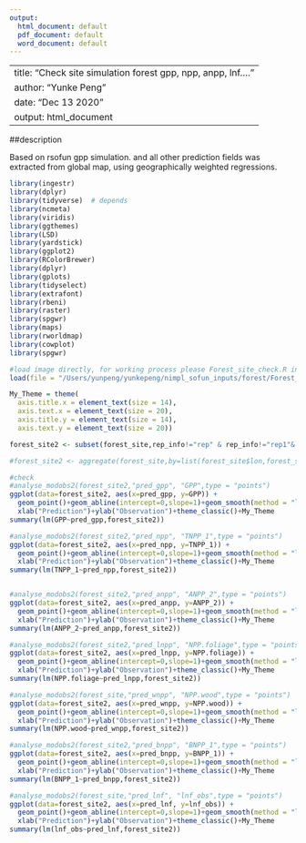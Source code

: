 ```yaml
---
output:
  html_document: default
  pdf_document: default
  word_document: default
---
```


---
title: "Check site simulation forest gpp, npp, anpp, lnf...."
author: "Yunke Peng"
date: "Dec 13 2020"
output: html_document
---

##description

Based on rsofun gpp simulation. and all other prediction fields was extracted from global map, using geographically weighted regressions.


```r

library(ingestr)
library(dplyr)
library(tidyverse)  # depends
library(ncmeta)
library(viridis)
library(ggthemes)
library(LSD)
library(yardstick)
library(ggplot2)
library(RColorBrewer)
library(dplyr)
library(gplots)
library(tidyselect)
library(extrafont)
library(rbeni)
library(raster)
library(spgwr)
library(maps)
library(rworldmap)
library(cowplot)
library(spgwr)

#load image directly, for working process please Forest_site_check.R in the same file
load(file = "/Users/yunpeng/yunkepeng/nimpl_sofun_inputs/forest/Forest_site_check.Rdata")

My_Theme = theme(
  axis.title.x = element_text(size = 14),
  axis.text.x = element_text(size = 20),
  axis.title.y = element_text(size = 14),
  axis.text.y = element_text(size = 20))

forest_site2 <- subset(forest_site,rep_info!="rep" & rep_info!="rep1"& rep_info!="rep3")

#forest_site2 <- aggregate(forest_site,by=list(forest_site$lon,forest_site$lat,forest_site$z), FUN=mean, na.rm=TRUE) #site-mean

#check
#analyse_modobs2(forest_site2,"pred_gpp", "GPP",type = "points")
ggplot(data=forest_site2, aes(x=pred_gpp, y=GPP)) +
  geom_point()+geom_abline(intercept=0,slope=1)+geom_smooth(method = "lm", se = TRUE)+
  xlab("Prediction")+ylab("Observation")+theme_classic()+My_Theme
summary(lm(GPP~pred_gpp,forest_site2))

#analyse_modobs2(forest_site2,"pred_npp", "TNPP_1",type = "points")
ggplot(data=forest_site2, aes(x=pred_npp, y=TNPP_1)) +
  geom_point()+geom_abline(intercept=0,slope=1)+geom_smooth(method = "lm", se = TRUE)+
  xlab("Prediction")+ylab("Observation")+theme_classic()+My_Theme
summary(lm(TNPP_1~pred_npp,forest_site2))


#analyse_modobs2(forest_site2,"pred_anpp", "ANPP_2",type = "points")
ggplot(data=forest_site2, aes(x=pred_anpp, y=ANPP_2)) +
  geom_point()+geom_abline(intercept=0,slope=1)+geom_smooth(method = "lm", se = TRUE)+
  xlab("Prediction")+ylab("Observation")+theme_classic()+My_Theme
summary(lm(ANPP_2~pred_anpp,forest_site2))

#analyse_modobs2(forest_site2,"pred_lnpp", "NPP.foliage",type = "points")
ggplot(data=forest_site2, aes(x=pred_lnpp, y=NPP.foliage)) +
  geom_point()+geom_abline(intercept=0,slope=1)+geom_smooth(method = "lm", se = TRUE)+
  xlab("Prediction")+ylab("Observation")+theme_classic()+My_Theme
summary(lm(NPP.foliage~pred_lnpp,forest_site2))

#analyse_modobs2(forest_site,"pred_wnpp", "NPP.wood",type = "points")
ggplot(data=forest_site2, aes(x=pred_wnpp, y=NPP.wood)) +
  geom_point()+geom_abline(intercept=0,slope=1)+geom_smooth(method = "lm", se = TRUE)+
  xlab("Prediction")+ylab("Observation")+theme_classic()+My_Theme
summary(lm(NPP.wood~pred_wnpp,forest_site2))

#analyse_modobs2(forest_site2,"pred_bnpp", "BNPP_1",type = "points")
ggplot(data=forest_site2, aes(x=pred_bnpp, y=BNPP_1)) +
  geom_point()+geom_abline(intercept=0,slope=1)+geom_smooth(method = "lm", se = TRUE)+
  xlab("Prediction")+ylab("Observation")+theme_classic()+My_Theme
summary(lm(BNPP_1~pred_bnpp,forest_site2))

#analyse_modobs2(forest_site,"pred_lnf", "lnf_obs",type = "points") 
ggplot(data=forest_site2, aes(x=pred_lnf, y=lnf_obs)) +
  geom_point()+geom_abline(intercept=0,slope=1)+geom_smooth(method = "lm", se = TRUE)+
  xlab("Prediction")+ylab("Observation")+theme_classic()+My_Theme
summary(lm(lnf_obs~pred_lnf,forest_site2))


```
